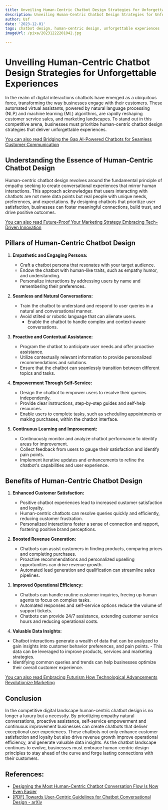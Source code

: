 ```yaml
---
title: Unveiling Human-Centric Chatbot Design Strategies for Unforgettable Experiences
description: Unveiling Human-Centric Chatbot Design Strategies for Unforgettable Experiences
author: Usf
date: '2023-12-01'
tags: chatbot design, human-centric design, unforgettable experiences
imageUrl: /pixa/20231222201042.jpg

---
```

# Unveiling Human-Centric Chatbot Design  Strategies for Unforgettable Experiences

In the realm of  digital interactions chatbots have emerged as a ubiquitous force,  transforming the way businesses  engage with their customers. These automated virtual assistants, powered by  natural language processing (NLP) and machine learning (ML) algorithms, are rapidly reshaping customer service sales, and marketing landscapes. To stand out in this competitive  arena, businesses must prioritize human-centric  chatbot design  strategies that deliver unforgettable experiences.

[You can also read Bridging the Gap AI-Powered Chatbots for  Seamless Customer Communication](Bridging%20the%20Gap%20AI-Powered%20Chatbots%20for%20Seamless%20Customer%20Communication)


## Understanding the Essence of Human-Centric Chatbot Design

Human-centric chatbot design revolves around the fundamental  principle of empathy seeking to create  conversational experiences that mirror human interactions. This approach acknowledges that users interacting  with chatbots are not mere data points but real people with unique needs, preferences, and expectations. By designing chatbots that prioritize user satisfaction, businesses can foster meaningful connections, build trust, and  drive positive outcomes.

[You can also  read Future-Proof Your Marketing Strategy Embracing  Tech-Driven Innovation](Future-Proof%20Your%20Marketing%20Strategy%20Embracing%20Tech-Driven%20Innovation)


## Pillars of  Human-Centric Chatbot  Design

1. **Empathetic and Engaging Persona:**

    - Craft a chatbot persona that resonates with your target audience.
   - Endow the chatbot with human-like traits, such as  empathy humor, and understanding.
   - Personalize interactions by addressing users by name and remembering their preferences.

2. **Seamless and Natural Conversations:**

    - Train the chatbot to understand  and respond to user queries  in a natural and conversational manner.
   - Avoid stilted or robotic language that can alienate users.
     - Enable the  chatbot to handle complex and context-aware conversations.

3. **Proactive and  Contextual Assistance:**

   -  Program the chatbot to anticipate user needs and offer proactive assistance.
   - Utilize contextually relevant information to provide personalized  recommendations  and  solutions.
    - Ensure that the  chatbot can seamlessly transition between  different  topics and tasks.

4. **Empowerment Through Self-Service:**

   - Design the chatbot  to empower users to resolve their queries independently.
   - Provide clear instructions, step-by-step guides and self-help resources.
    - Enable users to complete tasks,  such as scheduling appointments or making purchases, within the chatbot  interface.

5. **Continuous Learning and Improvement:**

   - Continuously monitor and analyze chatbot  performance to identify areas for improvement.
   - Collect feedback from users to gauge their satisfaction and identify pain  points.
   - Implement iterative updates and enhancements to refine the chatbot's capabilities and user experience.

## Benefits of Human-Centric Chatbot Design

1. **Enhanced Customer Satisfaction:**

   - Positive chatbot experiences lead to increased customer satisfaction and loyalty.
    - Human-centric  chatbots  can resolve queries quickly and efficiently, reducing customer frustration.
   - Personalized interactions foster a sense of connection and rapport, fostering positive  brand perceptions.

2. **Boosted Revenue Generation:**

   -  Chatbots can assist customers in finding products, comparing prices and completing purchases.
   - Proactive recommendations and personalized upselling opportunities can drive  revenue growth.
   - Automated lead generation and qualification can streamline sales pipelines.

3. **Improved Operational Efficiency:**

   - Chatbots can handle routine customer inquiries, freeing up human agents to focus on complex tasks.
   - Automated responses and self-service options reduce the volume of support tickets.
   -  Chatbots can provide 24/7 assistance,  extending customer  service hours and reducing operational costs.

4.  **Valuable  Data Insights:**

   -  Chatbot interactions generate a wealth of data that can be analyzed  to gain insights into customer behavior  preferences, and pain points.
    - This data can be leveraged to improve products, services and marketing strategies.
   - Identifying common queries and trends can  help businesses optimize their overall customer experience.

[You can also  read Embracing  Futurism How  Technological Advancements Revolutionize Marketing](Embracing%20Futurism%20How%20Technological%20Advancements%20Revolutionize%20Marketing)


## Conclusion

In the competitive digital landscape human-centric chatbot design is  no longer a luxury but a necessity. By prioritizing empathy natural conversations, proactive assistance, self-service  empowerment and continuous improvement businesses can create chatbots that deliver exceptional user experiences. These chatbots  not only  enhance customer satisfaction and loyalty but also drive  revenue growth improve operational efficiency, and generate valuable data  insights. As  the  chatbot landscape continues to evolve, businesses must embrace human-centric design principles to stay ahead of  the  curve and forge lasting connections with their customers.

## References:
- [Designing the Most Human-Centric Chatbot Conversation Flow Is Now Even Easier](https://www.ultimate.ai/blog/ultimate-life/designing-the-most-customer-centric-chatbot-conversation-flow-is-now-even-easier)
- [[PDF] Towards User-Centric Guidelines for Chatbot Conversational Design - arXiv](https://arxiv.org/pdf/2301.06474)
